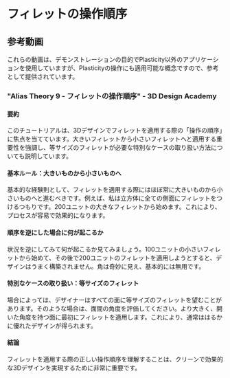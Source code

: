 # フィレットの操作順序


## 参考動画

これらの動画は、デモンストレーションの目的でPlasticity以外のアプリケーションを使用していますが、Plasticityの操作にも適用可能な概念ですので、参考として提供されています。

### "Alias Theory 9 - フィレットの操作順序" - 3D Design Academy

<YouTube videoId="NowFoAGen7k" />

#### 要約
このチュートリアルは、3Dデザインでフィレットを適用する際の「操作の順序」に焦点を当てています。大きいフィレットから小さいフィレットへと適用する重要性を強調し、等サイズのフィレットが必要な特別なケースの取り扱い方法についても説明しています。

#### 基本ルール：大きいものから小さいものへ
基本的な経験則として、フィレットを適用する際にはほぼ常に大きいものから小さいものへと進むべきです。例えば、私は立方体に全ての側面にフィレットをつけるつもりです。200ユニットの大きなフィレットから始めます。これにより、プロセスが容易で効果的になります。

#### 順序を逆にした場合に何が起こるか
状況を逆にしてみて何が起こるか見てみましょう。100ユニットの小さいフィレットから始めて、その後で200ユニットのフィレットを適用しようとすると、デザインはうまく構築されません。角は奇妙に見え、基本的には無用です。

#### 特別なケースの取り扱い：等サイズのフィレット
場合によっては、デザイナーはすべての面に等サイズのフィレットを望むことがあります。そのような場合は、面間の角度を評価してください。より大きく、開いた角度を持つ面に最初にフィレットを適用します。これにより、通常ははるかに優れたデザインが得られます。

#### 結論
フィレットを適用する際の正しい操作順序を理解することは、クリーンで効果的な3Dデザインを実現するために非常に重要です。










